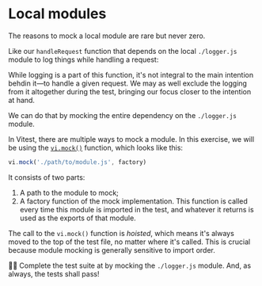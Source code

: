 # Local modules

The reasons to mock a local module are rare but never zero.

Like our `handleRequest` function that depends on the local `./logger.js` module to log things while handling a request:

<CodeFile file="handle-request.ts" highlight="1,4,7,14" />

While logging is a part of this function, it's not integral to the main intention behdin it—to handle a given request. We may as well exclude the logging from it altogether during the test, bringing our focus closer to the intention at hand.

We can do that by mocking the entire dependency on the `./logger.js` module.

In Vitest, there are multiple ways to mock a module. In this exercise, we will be using the [`vi.mock()`](https://vitest.dev/api/vi.html#vi-mock) function, which looks like this:

```ts
vi.mock('./path/to/module.js', factory)
```

It consists of two parts:

1. A path to the module to mock;
1. A factory function of the mock implementation. This function is called every time this module is imported in the test, and whatever it returns is used as the exports of that module.

The call to the `vi.mock()` function is _hoisted_, which means it's always moved to the top of the test file, no matter where it's called. This is crucial because module mocking is generally sensitive to import order.

👨‍💼 Complete the test suite at <InlineFile file="handle-request.test.ts" /> by mocking the `./logger.js` module. And, as always, the tests shall pass!
